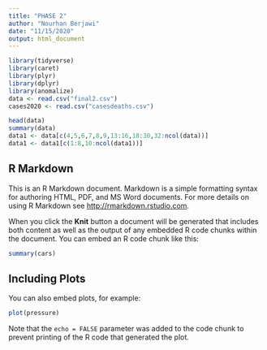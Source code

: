 ```yaml
---
title: "PHASE 2"
author: "Nourhan Berjawi"
date: "11/15/2020"
output: html_document
---
```


```r
library(tidyverse)
library(caret) 
library(plyr)
library(dplyr) 
library(anomalize)
data <- read.csv("final2.csv")
cases2020 <- read.csv("casesdeaths.csv")

```

```r
head(data)
summary(data)
data1 <- data[c(4,5,6,7,8,9,13:16,18:30,32:ncol(data))]
data1 <- data1[c(1:8,10:ncol(data1))]
```
## R Markdown

This is an R Markdown document. Markdown is a simple formatting syntax for authoring HTML, PDF, and MS Word documents. For more details on using R Markdown see <http://rmarkdown.rstudio.com>.

When you click the **Knit** button a document will be generated that includes both content as well as the output of any embedded R code chunks within the document. You can embed an R code chunk like this:

```r
summary(cars)
```

## Including Plots

You can also embed plots, for example:

```r
plot(pressure)
```

Note that the `echo = FALSE` parameter was added to the code chunk to prevent printing of the R code that generated the plot.
